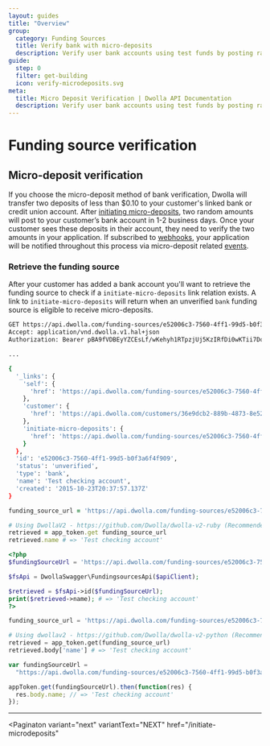 ```yaml
---
layout: guides
title: "Overview"
group:
  category: Funding Sources
  title: Verify bank with micro-deposits
  description: Verify user bank accounts using test funds by posting randomly generated amounts to your customer's account.
guide:
  step: 0
  filter: get-building
  icon: verify-microdeposits.svg
meta:
  title: Micro Deposit Verification | Dwolla API Documentation
  description: Verify user bank accounts using test funds by posting randomly generated amounts to your customer's account.
---
```


# Funding source verification

## Micro-deposit verification

If you choose the micro-deposit method of bank verification, Dwolla will transfer two deposits of less than \$0.10 to your customer's linked bank or credit union account. After [initiating micro-deposits](https://docs.dwolla.com/#initiate-micro-deposits), two random amounts will post to your customer’s bank account in 1-2 business days. Once your customer sees these deposits in their account, they need to verify the two amounts in your application. If subscribed to [webhooks](/guides/webhooks/create-subscription/), your application will be notified throughout this process via micro-deposit related [events](https://docs.dwolla.com/#events).

### Retrieve the funding source

After your customer has added a bank account you'll want to retrieve the funding source to check if a `initiate-micro-deposits` link relation exists. A link to `initiate-micro-deposits` will return when an unverified `bank` funding source is eligible to receive micro-deposits.

```bash
GET https://api.dwolla.com/funding-sources/e52006c3-7560-4ff1-99d5-b0f3a6f4f909
Accept: application/vnd.dwolla.v1.hal+json
Authorization: Bearer pBA9fVDBEyYZCEsLf/wKehyh1RTpzjUj5KzIRfDi0wKTii7DqY

...

{
  '_links': {
    'self': {
      'href': 'https://api.dwolla.com/funding-sources/e52006c3-7560-4ff1-99d5-b0f3a6f4f909'
    },
    'customer': {
      'href': 'https://api.dwolla.com/customers/36e9dcb2-889b-4873-8e52-0c9404ea002a'
    },
    'initiate-micro-deposits': {
      'href': 'https://api.dwolla.com/funding-sources/e52006c3-7560-4ff1-99d5-b0f3a6f4f909/micro-deposits'
    }
  },
  'id': 'e52006c3-7560-4ff1-99d5-b0f3a6f4f909',
  'status': 'unverified',
  'type': 'bank',
  'name': 'Test checking account',
  'created': '2015-10-23T20:37:57.137Z'
}
```

```ruby
funding_source_url = 'https://api.dwolla.com/funding-sources/e52006c3-7560-4ff1-99d5-b0f3a6f4f909'

# Using DwollaV2 - https://github.com/Dwolla/dwolla-v2-ruby (Recommended)
retrieved = app_token.get funding_source_url
retrieved.name # => 'Test checking account'

```

```php
<?php
$fundingSourceUrl = 'https://api.dwolla.com/funding-sources/e52006c3-7560-4ff1-99d5-b0f3a6f4f909';

$fsApi = DwollaSwagger\FundingsourcesApi($apiClient);

$retrieved = $fsApi->id($fundingSourceUrl);
print($retrieved->name); # => 'Test checking account'
?>
```

```python
funding_source_url = 'https://api.dwolla.com/funding-sources/e52006c3-7560-4ff1-99d5-b0f3a6f4f909'

# Using dwollav2 - https://github.com/Dwolla/dwolla-v2-python (Recommended)
retrieved = app_token.get(funding_source_url)
retrieved.body['name'] # => 'Test checking account'

```

```javascript
var fundingSourceUrl =
  "https://api.dwolla.com/funding-sources/e52006c3-7560-4ff1-99d5-b0f3a6f4f909";

appToken.get(fundingSourceUrl).then(function(res) {
  res.body.name; // => 'Test checking account'
});
```

---

<Paginaton
  variant="next"
  variantText="NEXT"
  href="/initiate-microdeposits"
></Paginaton>
